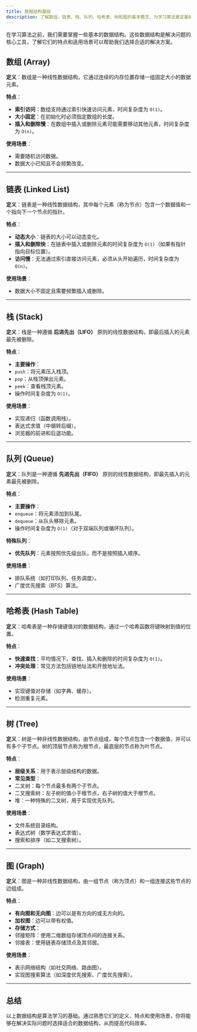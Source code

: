 ```yaml
---
title: 数据结构基础
description: 了解数组、链表、栈、队列、哈希表、树和图的基本概念，为学习算法奠定基础。
---
```


在学习算法之前，我们需要掌握一些基本的数据结构。这些数据结构是解决问题的核心工具，了解它们的特点和适用场景可以帮助我们选择合适的解决方案。

## 数组 (Array)

**定义**：数组是一种线性数据结构，它通过连续的内存位置存储一组固定大小的数据元素。

**特点**：
- **索引访问**：数组支持通过索引快速访问元素，时间复杂度为 `O(1)`。
- **大小固定**：在初始化时必须指定数组的长度。
- **插入和删除慢**：在数组中插入或删除元素可能需要移动其他元素，时间复杂度为 `O(n)`。

**使用场景**：
- 需要随机访问数据。
- 数据大小已知且不会频繁改变。

---

## 链表 (Linked List)

**定义**：链表是一种线性数据结构，其中每个元素（称为节点）包含一个数据值和一个指向下一个节点的指针。

**特点**：
- **动态大小**：链表的大小可以动态变化。
- **插入和删除快**：在链表中插入或删除元素的时间复杂度为 `O(1)`（如果有指针指向目标位置）。
- **访问慢**：无法通过索引直接访问元素，必须从头开始遍历，时间复杂度为 `O(n)`。

**使用场景**：
- 数据大小不固定且需要频繁插入或删除。

---

## 栈 (Stack)

**定义**：栈是一种遵循 **后进先出（LIFO）** 原则的线性数据结构，即最后插入的元素最先被删除。

**特点**：
- **主要操作**：
- `push`：将元素压入栈顶。
- `pop`：从栈顶弹出元素。
- `peek`：查看栈顶元素。
- 操作时间复杂度为 `O(1)`。

**使用场景**：
- 实现递归（函数调用栈）。
- 表达式求值（中缀转后缀）。
- 浏览器的前进和后退功能。

---

## 队列 (Queue)

**定义**：队列是一种遵循 **先进先出（FIFO）** 原则的线性数据结构，即最先插入的元素最先被删除。

**特点**：
- **主要操作**：
- `enqueue`：将元素添加到队尾。
- `dequeue`：从队头移除元素。
- 操作时间复杂度为 `O(1)`（对于双端队列或循环队列）。

**特殊队列**：
- **优先队列**：元素按照优先级出队，而不是按照插入顺序。

**使用场景**：
- 排队系统（如打印队列、任务调度）。
- 广度优先搜索（BFS）算法。

---

## 哈希表 (Hash Table)

**定义**：哈希表是一种存储键值对的数据结构，通过一个哈希函数将键映射到值的位置。

**特点**：
- **快速查找**：平均情况下，查找、插入和删除的时间复杂度为 `O(1)`。
- **冲突处理**：常见方法包括链地址法和开放地址法。

**使用场景**：
- 实现键值对存储（如字典、缓存）。
- 检测重复元素。

---

## 树 (Tree)

**定义**：树是一种非线性数据结构，由节点组成，每个节点包含一个数据值，并可以有多个子节点。树的顶层节点称为根节点，最底层的节点称为叶节点。

**特点**：
- **层级关系**：用于表示层级结构的数据。
- **常见类型**：
- 二叉树：每个节点最多有两个子节点。
- 二叉搜索树：左子树的值小于根节点，右子树的值大于根节点。
- 堆：一种特殊的二叉树，用于实现优先队列。

**使用场景**：
- 文件系统目录结构。
- 表达式树（数学表达式求值）。
- 搜索和排序（如二叉搜索树）。

---

## 图 (Graph)

**定义**：图是一种非线性数据结构，由一组节点（称为顶点）和一组连接这些节点的边组成。

**特点**：
- **有向图和无向图**：边可以是有方向的或无方向的。
- **加权图**：边可以带有权值。
- **存储方式**：
- 邻接矩阵：使用二维数组存储顶点间的连接关系。
- 邻接表：使用链表存储顶点及其邻居。

**使用场景**：
- 表示网络结构（如社交网络、路由图）。
- 实现图搜索算法（如深度优先搜索、广度优先搜索）。

---

## 总结

以上数据结构是算法学习的基础。通过熟悉它们的定义、特点和使用场景，你将能够在解决实际问题时选择适合的数据结构，从而提高代码效率。
